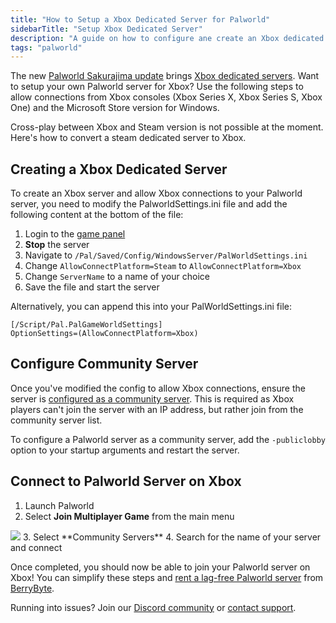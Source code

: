 ```yaml
---
title: "How to Setup a Xbox Dedicated Server for Palworld"
sidebarTitle: "Setup Xbox Dedicated Server"
description: "A guide on how to configure ane create an Xbox dedicated server for Palworld"
tags: "palworld"
---
```


The new [Palworld Sakurajima update](https://blog.berrybyte.net/palworld-sakurajima-update-released/) brings [Xbox dedicated servers](https://berrybyte.net/palworld-xbox-server-hosting). Want to setup your own Palworld server for Xbox? Use the following steps to allow connections from Xbox consoles (Xbox Series X, Xbox Series S, Xbox One) and the Microsoft Store version for Windows.

Cross-play between Xbox and Steam version is not possible at the moment. Here's how to convert a steam dedicated server to Xbox.

## Creating a Xbox Dedicated Server

To create an Xbox server and allow Xbox connections to your Palworld server, you need to modify the PalworldSettings.ini file and add the following content at the bottom of the file:

1. Login to the [game panel](https://game.berrybyte.net)
2. **Stop** the server
3. Navigate to `/Pal/Saved/Config/WindowsServer/PalWorldSettings.ini`
4. Change `AllowConnectPlatform=Steam` to `AllowConnectPlatform=Xbox`
5. Change `ServerName` to a name of your choice
6. Save the file and start the server

Alternatively, you can append this into your PalWorldSettings.ini file:
```
[/Script/Pal.PalGameWorldSettings]
OptionSettings=(AllowConnectPlatform=Xbox)
```

## Configure Community Server

Once you've modified the config to allow Xbox connections, ensure the server is [configured as a community server](https://tech.palworldgame.com/getting-started/deploy-community-server). This is required as Xbox players can't join the server with an IP address, but rather join from the community server list.

To configure a Palworld server as a community server, add the `-publiclobby` option to your startup arguments and restart the server.

## Connect to Palworld Server on Xbox

1. Launch Palworld
2. Select **Join Multiplayer Game** from the main menu
<Frame>
  <img src="/images/join-palworld-server.png" />
</Frame>
3. Select **Community Servers**
4. Search for the name of your server and connect

Once completed, you should now be able to join your Palworld server on Xbox! You can simplify these steps and [rent a lag-free Palworld server](https://berrybyte.net/palworld-server-hosting) from [BerryByte](https://berrybyte.net).

Running into issues? Join our [Discord community](https://berrybyte.net/discord) or [contact support](https://berrybyte.net/support).